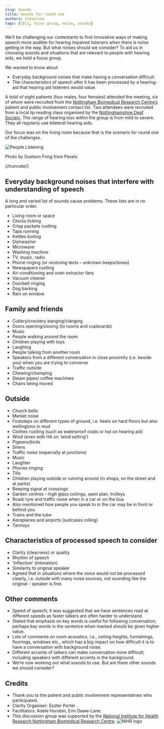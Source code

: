 ```yaml
---
slug: Sounds
title: Sounds for round one
authors: trevorcox
tags: [CEC1, focus group, noise, sounds]
---
```


We’ll be challenging our contestants to find innovative ways of making speech more audible for hearing impaired listeners when there is noise getting in the way. But what noises should we consider? To aid us in choosing sounds and situations that are relevant to people with hearing aids, we held a focus group.

We wanted to know about

- Everyday background noises that make having a conversation difficult.
- The characteristics of speech after it has been processed by a hearing-aid that hearing aid listeners would value.

A total of eight patients (four males, four females) attended the meeting, six of whom were recruited from the [Nottingham Biomedical Research Centre’s](https://nottinghambrc.nihr.ac.uk/) patient and public involvement contact list. Two attendees were recruited from a local lip reading class organised by the [Nottinghamshire Deaf Society](https://www.nottsdeaf.org.uk/). The range of hearing loss within the group is from mild to severe. They all regularly use bilateral hearing aids.

Our focus was on the living room because that is the scenario for round one of the challenges.

![People Listening](/img/photo-of-people-sitting-on-sofa-3890171.jpeg)

Photo by Gustavo Fring from Pexels

{/*truncate*/}

## Everyday background noises that interfere with understanding of speech

A long and varied list of sounds cause problems. These lists are in no particular order.

- Living room or space
- Clocks ticking
- Crisp packets rustling
- Taps running
- Kettles boiling
- Dishwasher
- Microwave
- Washing machine
- TV, music, radio
- Phone ringing (or receiving texts – unknown beeps/tones)
- Newspapers rustling
- Air-conditioning and oven extractor fans
- Vacuum cleaner
- Doorbell ringing
- Dog barking
- Rain on window

## Family and friends

- Cutlery/crockery banging/clanging
- Doors opening/closing (to rooms and cupboards)
- Music
- People walking around the room
- Children playing with toys
- Laughing
- People talking from another room
- Speakers from a different conversation in close proximity (i.e. beside you) when you are trying to converse
- Traffic outside
- Chewing/chomping
- Steam pipes/ coffee machines
- Chairs being moved

## Outside

- Church bells
- Market noise
- Footsteps on different types of ground, i.e. heels on hard floors but also wellingtons in mud
- Clothes rustling (such as waterproof coats or hat on hearing aid)
- Wind (even with HA on ‘wind setting’)
- Pigeons/birds
- Sirens
- Traffic noise (especially at junctions)
- Music
- Laughter
- Phones ringing
- Tills
- Children playing outside or running around (in shops, on the street and at parks)
- Beeping signal at crossings
- Garden centres – high glass ceilings, open plan, trolleys
- Road/ tyre and traffic noise when in a car or on the bus
- Also mentioned how people you speak to in the car may be in front or behind you
- Trains and the tube
- Aeroplanes and airports (suitcases rolling)
- Tannoys

## Characteristics of processed speech to consider

- Clarity (clearness) or quality
- Rhythm of speech
- ‘Inflection’ (intonation)
- Similarity to original speaker
- Agreed that in situations where the voice would not be processed clearly, i.e. outside with many noise sources, not sounding like the original - speaker is fine.

## Other comments

- Speed of speech; it was suggested that we have sentences read at different speeds as faster talkers are often harder to understand.
- Stated that emphasis on key words is useful for following conversation; perhaps key words in the sentence when marked should be given higher value.
- Lots of comments on room acoustics, i.e., ceiling heights, furnishings, floorings, windows etc., which has a big impact on how difficult it is to have a conversation with background noise.
- Different accents of talkers can make conversation more difficult; including speakers with different accents in the background.
- We’re now working out what sounds to use. But are there other sounds we should consider?

## Credits

- Thank you to the patient and public involvement representatives who participated.
- Clarity Organiser: Eszter Porter .
- Facilitators: Adele Horobin, Erin Dawe-Lane.
- This discussion group was supported by the [National Institute for Health Research Nottingham Biomedical Research Centre](https://nottinghambrc.nihr.ac.uk/).
![NIHR logo](/img/nihr-nbrc.png)

